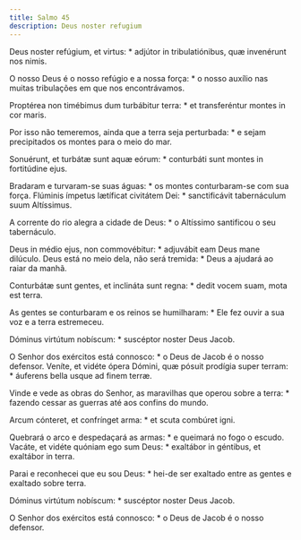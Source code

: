 ```yaml
---
title: Salmo 45
description: Deus noster refugium
---
```


<div class="side-by-side not-content">

Deus noster refúgium, et virtus: * adjútor in tribulatiónibus, quæ
    invenérunt nos nimis.

O nosso Deus é o nosso refúgio e a nossa força: * o nosso auxílio nas muitas
    tribulações em que nos encontrávamos.

Proptérea non timébimus dum turbábitur terra: * et transferéntur montes in
    cor maris.

Por isso não temeremos, ainda que a terra seja perturbada: * e sejam
    precipitados os montes para o meio do mar.

Sonuérunt, et turbátæ sunt aquæ eórum: * conturbáti sunt montes in
    fortitúdine ejus.

Bradaram e turvaram-se suas águas: * os montes conturbaram-se com sua força.
  Flúminis ímpetus lætíficat civitátem Dei: * sanctificávit tabernáculum suum
    Altíssimus.

A corrente do rio alegra a cidade de Deus: * o Altíssimo santificou o seu
    tabernáculo.

Deus in médio ejus, non commovébitur: * adjuvábit eam Deus mane dilúculo.
  Deus está no meio dela, não será tremida: * Deus a ajudará ao raiar da
    manhã.

Conturbátæ sunt gentes, et inclináta sunt regna: * dedit vocem suam, mota
    est terra.

As gentes se conturbaram e os reinos se humilharam: * Ele fez ouvir a sua
    voz e a terra estremeceu.

Dóminus virtútum nobíscum: * suscéptor noster Deus Jacob.

O Senhor dos exércitos está connosco: * o Deus de Jacob é o nosso defensor.
  Veníte, et vidéte ópera Dómini, quæ pósuit prodígia super terram: * áuferens
    bella usque ad finem terræ.

Vinde e vede as obras do Senhor, as maravilhas que operou sobre a terra: *
    fazendo cessar as guerras até aos confins do mundo.

Arcum cónteret, et confrínget arma: * et scuta combúret igni.

Quebrará o arco e despedaçará as armas: * e queimará no fogo o escudo.
  Vacáte, et vidéte quóniam ego sum Deus: * exaltábor in géntibus, et
    exaltábor in terra.

Parai e reconhecei que eu sou Deus: * hei-de ser exaltado entre as gentes e
    exaltado sobre terra.

Dóminus virtútum nobíscum: * suscéptor noster Deus Jacob.

O Senhor dos exércitos está connosco: * o Deus de Jacob é o nosso defensor.

</div>
